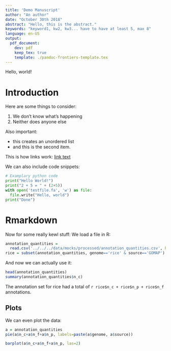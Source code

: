 ```yaml
---
title: 'Demo Manuscript'
author: "An author"
date: "October 30th 2018"
abstract: "Hello, this is the abstract."
keywords: "keyword1, kw2, kw3... have to have at least 5, max 8"
language: en-US
output:
  pdf_document:
    dev: pdf
    keep_tex: true
    template: ./pandoc-frontiers-template.tex
---
```


Hello, world!

# Introduction
Here are some things to consider:

1. We don't know what's happening
2. Neither does anyone else

Also important:

- this creates an unordered list
- and this is the second item.


This is how links work: [link text](https://example.com/)

We can also include code snippets:
```python
# Examplary python code
print("Hello World!")
print("2 + 5 = " + (2+5))
with open('testfile.fa', 'w') as file:
  file.write("Hello, world")
print("Done")
```

# Rmarkdown
Now for some really kewl stuff: We load a file in R:

```r
annotation_quantities = 
  read.csv('../../../data/mocks/processed/annotation_quantities.csv', header=T)
rice = subset(annotation_quantities, genome=='rice' & source=='GOMAP')
```

And now we can actually use it:
```r
head(annotation_quantities)
summary(annotation_quantities$n_c)
```

The annotation set for rice had a total of `r rice$n_c + rice$n_p + rice$n_f` annotations.


## Plots
We can even plot the data:
```r
a = annotation_quantities
pie(a$n_c+a$n_f+a$n_p, labels=paste(a$genome, a$source))
```

```r
barplot(a$n_c+a$n_f+a$n_p, las=2)
```
